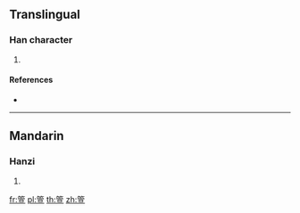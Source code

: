 {{character info/new}}
==Translingual==

===Han character===
{{Han char|rn=118|rad=竹|as=09|sn=15|four=|canj=HJMM}}

# {{defn|Han|sort=竹09}}

====References====
* {{Han ref|kx=0890.060|dkj=26199|dj=1317.180|hdz=52995.060|uh=7BAE|ud=31662}}

----

==Mandarin==

===Hanzi===
{{cmn-hanzi|pin=[[xu]] (xuan)|wg=<sup>n</sup>}}

# {{defn|lang=cmn|sort=竹09}}

[[fr:箮]]
[[pl:箮]]
[[th:箮]]
[[zh:箮]]